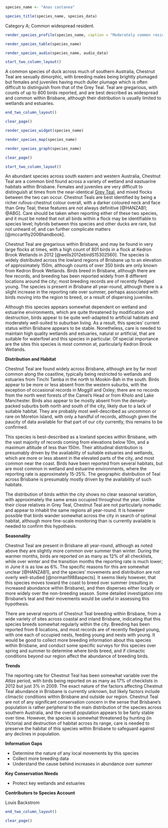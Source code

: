 ```r
species_name <- "Anas castanea"
```

```r
species_title(species_name, species_data)
```

Category A; Common widespread resident.

```r
render_species_profile(species_name, caption = "Moderately common resident of wetlands and estuaries across Brisbane. Perhaps slightly more abundant in summer, but unlikely that regular migratory movement occurs. Not of conservation concern, and no clear trend to abundance.")
```

```r
render_species_table(species_name)
```

```r
render_species_audio(species_name, audio_data)
```

```r
start_two_column_layout()
```

A common species of duck across much of southern Australia, Chestnut Teal are sexually dimorphic, with breeding males being brightly plumaged but females and juveniles having much duller plumage which is often difficult to distinguish from that of the Grey Teal. Teal are gregarious, with counts of up to 800 birds reported, and are best described as widespread and common within Brisbane, although their distribution is usually limited to wetlands and estuaries.

```r
end_two_column_layout()
```

```r
clear_page()
```

```r
render_species_widget(species_name)
```

```r
render_species_map(species_name)
```

```r
render_species_graph(species_name)
```

```r
clear_page()
```

```r
start_two_column_layout()
```

An abundant species across south eastern and western Australia, Chestnut Teal are a common bird found across a variety of wetland and eastuarine habitats within Brisbane. Females and juveniles are very difficult to distinguish at times from the near-identical [Grey Teal](http://brisbanebirds.com/grey-teal-anas-gracilis.html), and mixed flocks between the two can occur. Chestnut Teals are best identified by being a richer rufous-chestnut colour overall, with a darker coloured neck and face than Grey Teal; these features are not always definitive [@HANZAB1; @ABG]. Care should be taken when reporting either of these two species, and it must be noted that not all birds within a flock may be identifiable to species level; hybrids between this species and other ducks are rare, but not unheard of, and can further complicate matters [@mccarthy2006handbook].

Chestnut Teal are gregarious within Brisbane, and may be found in very large flocks at times, with a high count of 801 birds in a flock at Kedron Brook Wetlands in 2012 [@wells2012ebirdS15302560]. The species is widely distributed across the lowland regions of Brisbane up to an elevation of approximately 150m, although counts of over 350 birds are only known from Kedron Brook Wetlands. Birds breed in Brisbane, although there are few records, and breeding has been reported widely from 8 different locations around the city; most breeding records are of recently fledged young. The species is present in Brisbane all year-round, although there is a slight increase in the reporting rate over summer, perhaps associated with birds moving into the region to breed, or a result of dispersing juveniles.

Although this species appears somewhat dependent on wetland and estuarine environments, which are quite threatened by modification and destruction, birds appear to be quite well-adapted to artificial habitats and moderately well-suited to suburban living. As a result, this species' current status within Brisbane appears to be stable. Nonetheless, care is needed to maintain high quality wetlands and estuaries, natural or artificial, that are suitable for waterfowl and this species in particular. Of special importance are the sites this species is most common at, particularly Kedron Brook Wetlands.

**Distribution and Habitat**

Chestnut Teal are found widely across Brisbane, although are by far most common along the coastline, typically being restricted to wetlands and estuaries from Tinchi Tamba in the north to Mookin-Bah in the south. Birds appear to be more or less absent from the western suburbs, with the exception of occasional records in Moggill and Oxley; there are no records from the north west forests of the Camel's Head or from Kholo and Lake Manchester. Birds also appear to be mostly absent from the densely-packed suburbs both north and south of the city, likely due to a lack of suitable habitat. They are probably most well-described as uncommon or rare on Moreton Island, with only a handful of records, although given the paucity of data available for that part of our city currently, this remains to be confirmed.

This species is best-described as a lowland species within Brisbane, with the vast majority of records coming from elevations below 10m, and a maximum altitude of less than 150m. Their altitudinal distribution is presumably driven by the availability of suitable estuaries and wetlands, which are more or less absent in the elevated parts of the city, and most common near the coast. Birds have been reported from several habitats, but are most common in wetland and estuarine environments, where the reporting rate is approximately 15-25%. The geographic distribution of Teal across Brisbane is presumably mostly driven by the availability of such habitats.

The distribution of birds within the city shows no clear seasonal variation, with approximately the same areas occupied throughout the year. Unlike their close relatives in Grey Teal, Chestnut Teal are not particularly nomadic and appear to inhabit the same regions all year-round. It is however possible that birds wander somewhat across the city in search of optimal habitat, although more fine-scale monitoring than is currently available is needed to confirm this hypothesis.

**Seasonality**

Chestnut Teal are present in Brisbane all year-round, although as noted above they are slightly more common over summer than winter. During the warmer months, birds are reported on as many as 12% of all checklists, while over winter and the transition months the reporting rate is much lower; in June it is as low as 6%. The specific reasons for this are somewhat unclear [@HANZAB1], and the species' movements and distribution are not overly well-studied [@norman1988aspects]. It seems likely however, that this species moves toward the coast to breed over summer (resulting in increased abundance within Brisbane), and then disperses either locally or more widely over the non-breeding season. Some detailed investigation into Brisbane's teal and their movements would be useful in assessing this hypothesis.

There are several reports of Chestnut Teal breeding within Brisbane, from a wide variety of sites across coastal and inland Brisbane, indicating that this species breeds somewhat regularly within the city. Breeding has been reported from 8 locations, and most records are of recently fledged young, with one each of occupied nests, feeding young and nests with young. It would be good to collect more breeding information about this species within Brisbane, and conduct some specific surveys for this species over spring and summer to determine where birds breed, and if climactic conditions beyond our region affect the abundance of breeding birds.

**Trends**

The reporting rate for Chestnut Teal has been somewhat variable over the _Atlas_ period, with birds being reported on as many as 17% of checklists in 2012 but just 3% in 2009. The exact nature of the factors affecting Chestnut Teal abundance in Brisbane is currently unknown, but likely factors include climactic conditions within Brisbane and outside our region. Chestnut Teal are not of any significant conservation concern in the sense that Brisbane’s population is rather peripheral to the main distribution of the species across southern Australia, and the overall population appears to be fairly stable over time. However, the species is somewhat threatened by hunting (in Victoria) and destruction of habitat across its range, care is needed to preserve the habitat of this species within Brisbane to safeguard against any declines in population.

**Information Gaps**

- Determine the nature of any local movements by this species
- Collect more breeding data
- Understand the cause behind increases in abundance over summer

**Key Conservation Needs**

- Protect key wetlands and estuaries

**Contributors to Species Account**

Louis Backstrom 


```r
end_two_column_layout()
```

```r
clear_page()
```
